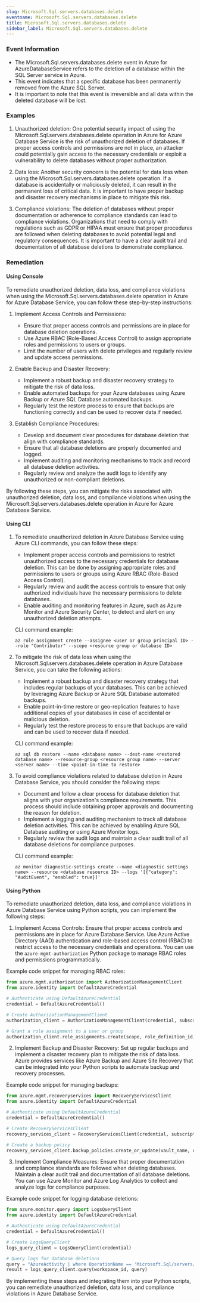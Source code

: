 ```yaml
--- 
slug: Microsoft.Sql.servers.databases.delete
eventname: Microsoft.Sql.servers.databases.delete
title: Microsoft.Sql.servers.databases.delete
sidebar_label: Microsoft.Sql.servers.databases.delete
---
```

                       
### Event Information

- The Microsoft.Sql.servers.databases.delete event in Azure for AzureDatabaseService refers to the deletion of a database within the SQL Server service in Azure.
- This event indicates that a specific database has been permanently removed from the Azure SQL Server.
- It is important to note that this event is irreversible and all data within the deleted database will be lost.


### Examples

1. Unauthorized deletion: One potential security impact of using the Microsoft.Sql.servers.databases.delete operation in Azure for Azure Database Service is the risk of unauthorized deletion of databases. If proper access controls and permissions are not in place, an attacker could potentially gain access to the necessary credentials or exploit a vulnerability to delete databases without proper authorization.

2. Data loss: Another security concern is the potential for data loss when using the Microsoft.Sql.servers.databases.delete operation. If a database is accidentally or maliciously deleted, it can result in the permanent loss of critical data. It is important to have proper backup and disaster recovery mechanisms in place to mitigate this risk.

3. Compliance violations: The deletion of databases without proper documentation or adherence to compliance standards can lead to compliance violations. Organizations that need to comply with regulations such as GDPR or HIPAA must ensure that proper procedures are followed when deleting databases to avoid potential legal and regulatory consequences. It is important to have a clear audit trail and documentation of all database deletions to demonstrate compliance.

### Remediation

#### Using Console

To remediate unauthorized deletion, data loss, and compliance violations when using the Microsoft.Sql.servers.databases.delete operation in Azure for Azure Database Service, you can follow these step-by-step instructions:

1. Implement Access Controls and Permissions:
   - Ensure that proper access controls and permissions are in place for database deletion operations.
   - Use Azure RBAC (Role-Based Access Control) to assign appropriate roles and permissions to users or groups.
   - Limit the number of users with delete privileges and regularly review and update access permissions.

2. Enable Backup and Disaster Recovery:
   - Implement a robust backup and disaster recovery strategy to mitigate the risk of data loss.
   - Enable automated backups for your Azure databases using Azure Backup or Azure SQL Database automated backups.
   - Regularly test the restore process to ensure that backups are functioning correctly and can be used to recover data if needed.

3. Establish Compliance Procedures:
   - Develop and document clear procedures for database deletion that align with compliance standards.
   - Ensure that all database deletions are properly documented and logged.
   - Implement auditing and monitoring mechanisms to track and record all database deletion activities.
   - Regularly review and analyze the audit logs to identify any unauthorized or non-compliant deletions.

By following these steps, you can mitigate the risks associated with unauthorized deletion, data loss, and compliance violations when using the Microsoft.Sql.servers.databases.delete operation in Azure for Azure Database Service.

#### Using CLI

1. To remediate unauthorized deletion in Azure Database Service using Azure CLI commands, you can follow these steps:
   - Implement proper access controls and permissions to restrict unauthorized access to the necessary credentials for database deletion. This can be done by assigning appropriate roles and permissions to users or groups using Azure RBAC (Role-Based Access Control).
   - Regularly review and audit the access controls to ensure that only authorized individuals have the necessary permissions to delete databases.
   - Enable auditing and monitoring features in Azure, such as Azure Monitor and Azure Security Center, to detect and alert on any unauthorized deletion attempts.

   CLI command example:
   ```
   az role assignment create --assignee <user or group principal ID> --role "Contributor" --scope <resource group or database ID>
   ```

2. To mitigate the risk of data loss when using the Microsoft.Sql.servers.databases.delete operation in Azure Database Service, you can take the following actions:
   - Implement a robust backup and disaster recovery strategy that includes regular backups of your databases. This can be achieved by leveraging Azure Backup or Azure SQL Database automated backups.
   - Enable point-in-time restore or geo-replication features to have additional copies of your databases in case of accidental or malicious deletion.
   - Regularly test the restore process to ensure that backups are valid and can be used to recover data if needed.

   CLI command example:
   ```
   az sql db restore --name <database name> --dest-name <restored database name> --resource-group <resource group name> --server <server name> --time <point-in-time to restore>
   ```

3. To avoid compliance violations related to database deletion in Azure Database Service, you should consider the following steps:
   - Document and follow a clear process for database deletion that aligns with your organization's compliance requirements. This process should include obtaining proper approvals and documenting the reason for deletion.
   - Implement a logging and auditing mechanism to track all database deletion activities. This can be achieved by enabling Azure SQL Database auditing or using Azure Monitor logs.
   - Regularly review the audit logs and maintain a clear audit trail of all database deletions for compliance purposes.

   CLI command example:
   ```
   az monitor diagnostic-settings create --name <diagnostic settings name> --resource <database resource ID> --logs '[{"category": "AuditEvent", "enabled": true}]'
   ```

#### Using Python

To remediate unauthorized deletion, data loss, and compliance violations in Azure Database Service using Python scripts, you can implement the following steps:

1. Implement Access Controls: Ensure that proper access controls and permissions are in place for Azure Database Service. Use Azure Active Directory (AAD) authentication and role-based access control (RBAC) to restrict access to the necessary credentials and operations. You can use the `azure-mgmt-authorization` Python package to manage RBAC roles and permissions programmatically.

Example code snippet for managing RBAC roles:

```python
from azure.mgmt.authorization import AuthorizationManagementClient
from azure.identity import DefaultAzureCredential

# Authenticate using DefaultAzureCredential
credential = DefaultAzureCredential()

# Create AuthorizationManagementClient
authorization_client = AuthorizationManagementClient(credential, subscription_id)

# Grant a role assignment to a user or group
authorization_client.role_assignments.create(scope, role_definition_id, principal_id)
```

2. Implement Backup and Disaster Recovery: Set up regular backups and implement a disaster recovery plan to mitigate the risk of data loss. Azure provides services like Azure Backup and Azure Site Recovery that can be integrated into your Python scripts to automate backup and recovery processes.

Example code snippet for managing backups:

```python
from azure.mgmt.recoveryservices import RecoveryServicesClient
from azure.identity import DefaultAzureCredential

# Authenticate using DefaultAzureCredential
credential = DefaultAzureCredential()

# Create RecoveryServicesClient
recovery_services_client = RecoveryServicesClient(credential, subscription_id)

# Create a backup policy
recovery_services_client.backup_policies.create_or_update(vault_name, resource_group_name, policy_name, policy_properties)
```

3. Implement Compliance Measures: Ensure that proper documentation and compliance standards are followed when deleting databases. Maintain a clear audit trail and documentation of all database deletions. You can use Azure Monitor and Azure Log Analytics to collect and analyze logs for compliance purposes.

Example code snippet for logging database deletions:

```python
from azure.monitor.query import LogsQueryClient
from azure.identity import DefaultAzureCredential

# Authenticate using DefaultAzureCredential
credential = DefaultAzureCredential()

# Create LogsQueryClient
logs_query_client = LogsQueryClient(credential)

# Query logs for database deletions
query = "AzureActivity | where OperationName == 'Microsoft.Sql/servers/databases/delete' | project TimeGenerated, ResourceId, Caller, Status"
result = logs_query_client.query(workspace_id, query)
```

By implementing these steps and integrating them into your Python scripts, you can remediate unauthorized deletion, data loss, and compliance violations in Azure Database Service.


 